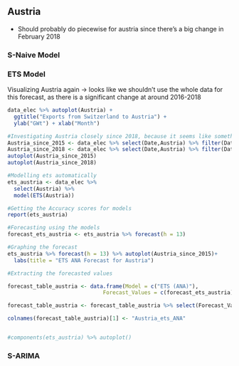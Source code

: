 
## Austria

- Should probably do piecewise for austria since there's a big change in February 2018

### S-Naive Model














### ETS Model 

Visualizing Austria again -> looks like we shouldn't use the whole data for this forecast, as there is a significant change at around 2016-2018

```r
data_elec %>% autoplot(Austria) + 
  ggtitle("Exports from Switzerland to Austria") +
  ylab("GWt") + xlab("Month")
```



```r
#Investigating Austria closely since 2018, because it seems like something changed -> perhaps should use Piecewise!!!
Austria_since_2015 <- data_elec %>% select(Date,Austria) %>% filter(Date >= as.Date("2015-01-01"))
Austria_since_2018 <- data_elec %>% select(Date,Austria) %>% filter(Date >= as.Date("2018-02-01"))
autoplot(Austria_since_2015)
autoplot(Austria_since_2018)

#Modelling ets automatically
ets_austria <- data_elec %>%
  select(Austria) %>%
  model(ETS(Austria))

#Getting the Accuracy scores for models
report(ets_austria)

#Forecasting using the models
forecast_ets_austria <- ets_austria %>% forecast(h = 13)

#Graphing the forecast
ets_austria %>% forecast(h = 13) %>% autoplot(Austria_since_2015)+
  labs(title = "ETS ANA Forecast for Austria")

#Extracting the forecasted values

forecast_table_austria <- data.frame(Model = c("ETS (ANA)"),
                              Forecast_Values = c(forecast_ets_austria))

forecast_table_austria <- forecast_table_austria %>% select(Forecast_Values..mean)

colnames(forecast_table_austria)[1] <- "Austria_ets_ANA"


#components(ets_austria) %>% autoplot()
```









### S-ARIMA


